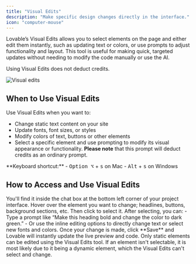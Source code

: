```yaml
---
title: "Visual Edits"
description: "Make specific design changes directly in the interface."
icon: "computer-mouse"
---
```


Lovable’s Visual Edits allows you to select elements on the page and either edit them instantly, such as updating text or colors, or use prompts to adjust functionality and layout. This tool is useful for making quick, targeted updates without needing to modify the code manually or use the AI.

<Note>
  Using Visual Edits does not deduct credits. 
</Note>

![Visual edits](/assets/features/images/visual-edits.png)

## When to Use Visual Edits

Use Visual Edits when you want to:

- Change static text content on your site
- Update fonts, font sizes, or styles
- Modify colors of text, buttons or other elements
- Select a specific element and use prompting to modify its visual appearance or functionality. **Please note** that this prompt will deduct credits as an ordinary prompt. 

<Tip>
  **Keyboard shortcut:**
  - <kbd>Option ⌥</kbd> + <kbd>s</kbd> on Mac  
  - <kbd>Alt</kbd> + <kbd>s</kbd> on Windows
</Tip>

## How to Access and Use Visual Edits
<Steps>
  <Step title="Locate Visual Edits">
    You'll find it inside the chat box at the bottom left corner of your project interface.
  </Step>
  <Step title="Click the Edit button to activate Visual Edits">
  </Step>
  <Step title="Select the Element">
    Hover over the element you want to change; headlines, buttons, background sections, etc. Then click to select it.
  </Step>
  <Step title="Edit via Prompt or Direct Input">
    After selecting, you can:
   - Type a prompt like “Make this heading bold and change the color to dark green.”
   - Or use the inline editing options to directly change text or select new fonts and colors.
  </Step>
  <Step title="Apply and Review">
    Once your change is made, click **Save** and Lovable will instantly update the live preview and code.
  </Step>
</Steps>
    
<Warning>
  Only static elements can be edited using the Visual Edits tool. If an element isn't selectable, it is most likely due to it being a dynamic element, which the Visual Edits can't select and change. 
</Warning>
